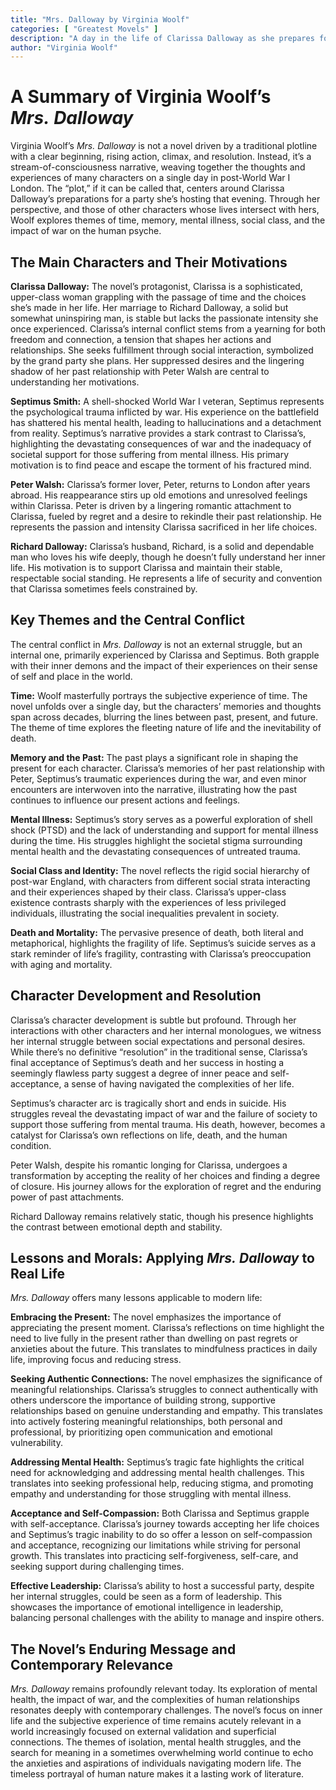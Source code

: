```yaml
---
title: "Mrs. Dalloway by Virginia Woolf"
categories: [ "Greatest Movels" ]
description: "A day in the life of Clarissa Dalloway as she prepares for a party in post-WWI London."
author: "Virginia Woolf"
---
```

# A Summary of Virginia Woolf's *Mrs. Dalloway*

Virginia Woolf's *Mrs. Dalloway* is not a novel driven by a traditional plotline with a clear beginning, rising action, climax, and resolution. Instead, it's a stream-of-consciousness narrative, weaving together the thoughts and experiences of many characters on a single day in post-World War I London. The "plot," if it can be called that, centers around Clarissa Dalloway's preparations for a party she's hosting that evening.  Through her perspective, and those of other characters whose lives intersect with hers, Woolf explores themes of time, memory, mental illness, social class, and the impact of war on the human psyche.

## The Main Characters and Their Motivations

**Clarissa Dalloway:** The novel's protagonist, Clarissa is a sophisticated, upper-class woman grappling with the passage of time and the choices she's made in her life.  Her marriage to Richard Dalloway, a solid but somewhat uninspiring man, is stable but lacks the passionate intensity she once experienced.  Clarissa's internal conflict stems from a yearning for both freedom and connection, a tension that shapes her actions and relationships.  She seeks fulfillment through social interaction, symbolized by the grand party she plans. Her suppressed desires and the lingering shadow of her past relationship with Peter Walsh are central to understanding her motivations.

**Septimus Smith:** A shell-shocked World War I veteran, Septimus represents the psychological trauma inflicted by war.  His experience on the battlefield has shattered his mental health, leading to hallucinations and a detachment from reality. Septimus's narrative provides a stark contrast to Clarissa's, highlighting the devastating consequences of war and the inadequacy of societal support for those suffering from mental illness.  His primary motivation is to find peace and escape the torment of his fractured mind.

**Peter Walsh:**  Clarissa's former lover, Peter, returns to London after years abroad.  His reappearance stirs up old emotions and unresolved feelings within Clarissa.  Peter is driven by a lingering romantic attachment to Clarissa, fueled by regret and a desire to rekindle their past relationship. He represents the passion and intensity Clarissa sacrificed in her life choices.

**Richard Dalloway:** Clarissa's husband, Richard, is a solid and dependable man who loves his wife deeply, though he doesn't fully understand her inner life.  His motivation is to support Clarissa and maintain their stable, respectable social standing. He represents a life of security and convention that Clarissa sometimes feels constrained by.

## Key Themes and the Central Conflict

The central conflict in *Mrs. Dalloway* is not an external struggle, but an internal one, primarily experienced by Clarissa and Septimus.  Both grapple with their inner demons and the impact of their experiences on their sense of self and place in the world.  

**Time:** Woolf masterfully portrays the subjective experience of time.  The novel unfolds over a single day, but the characters' memories and thoughts span across decades, blurring the lines between past, present, and future. The theme of time explores the fleeting nature of life and the inevitability of death.

**Memory and the Past:** The past plays a significant role in shaping the present for each character.  Clarissa's memories of her past relationship with Peter, Septimus's traumatic experiences during the war, and even minor encounters are interwoven into the narrative, illustrating how the past continues to influence our present actions and feelings.

**Mental Illness:** Septimus's story serves as a powerful exploration of shell shock (PTSD) and the lack of understanding and support for mental illness during the time.  His struggles highlight the societal stigma surrounding mental health and the devastating consequences of untreated trauma.

**Social Class and Identity:** The novel reflects the rigid social hierarchy of post-war England, with characters from different social strata interacting and their experiences shaped by their class.  Clarissa's upper-class existence contrasts sharply with the experiences of less privileged individuals, illustrating the social inequalities prevalent in society.

**Death and Mortality:** The pervasive presence of death, both literal and metaphorical, highlights the fragility of life. Septimus's suicide serves as a stark reminder of life's fragility, contrasting with Clarissa's preoccupation with aging and mortality.

## Character Development and Resolution

Clarissa's character development is subtle but profound.  Through her interactions with other characters and her internal monologues, we witness her internal struggle between social expectations and personal desires.  While there's no definitive "resolution" in the traditional sense, Clarissa's final acceptance of Septimus's death and her success in hosting a seemingly flawless party suggest a degree of inner peace and self-acceptance, a sense of having navigated the complexities of her life.

Septimus's character arc is tragically short and ends in suicide.  His struggles reveal the devastating impact of war and the failure of society to support those suffering from mental trauma.  His death, however, becomes a catalyst for Clarissa's own reflections on life, death, and the human condition.

Peter Walsh, despite his romantic longing for Clarissa, undergoes a transformation by accepting the reality of her choices and finding a degree of closure. His journey allows for the exploration of regret and the enduring power of past attachments.

Richard Dalloway remains relatively static, though his presence highlights the contrast between emotional depth and stability.


## Lessons and Morals: Applying *Mrs. Dalloway* to Real Life

*Mrs. Dalloway* offers many lessons applicable to modern life:

**Embracing the Present:** The novel emphasizes the importance of appreciating the present moment. Clarissa's reflections on time highlight the need to live fully in the present rather than dwelling on past regrets or anxieties about the future. This translates to mindfulness practices in daily life, improving focus and reducing stress.

**Seeking Authentic Connections:**  The novel emphasizes the significance of meaningful relationships.  Clarissa's struggles to connect authentically with others underscore the importance of building strong, supportive relationships based on genuine understanding and empathy.  This translates into actively fostering meaningful relationships, both personal and professional, by prioritizing open communication and emotional vulnerability.

**Addressing Mental Health:** Septimus's tragic fate highlights the critical need for acknowledging and addressing mental health challenges. This translates into seeking professional help, reducing stigma, and promoting empathy and understanding for those struggling with mental illness.

**Acceptance and Self-Compassion:** Both Clarissa and Septimus grapple with self-acceptance.  Clarissa's journey towards accepting her life choices and Septimus's tragic inability to do so offer a lesson on self-compassion and acceptance, recognizing our limitations while striving for personal growth.  This translates into practicing self-forgiveness, self-care, and seeking support during challenging times.

**Effective Leadership:**  Clarissa's ability to host a successful party, despite her internal struggles, could be seen as a form of leadership. This showcases the importance of emotional intelligence in leadership, balancing personal challenges with the ability to manage and inspire others. 


## The Novel's Enduring Message and Contemporary Relevance

*Mrs. Dalloway* remains profoundly relevant today.  Its exploration of mental health, the impact of war, and the complexities of human relationships resonates deeply with contemporary challenges. The novel's focus on inner life and the subjective experience of time remains acutely relevant in a world increasingly focused on external validation and superficial connections.  The themes of isolation, mental health struggles, and the search for meaning in a sometimes overwhelming world continue to echo the anxieties and aspirations of individuals navigating modern life. The timeless portrayal of human nature makes it a lasting work of literature.

